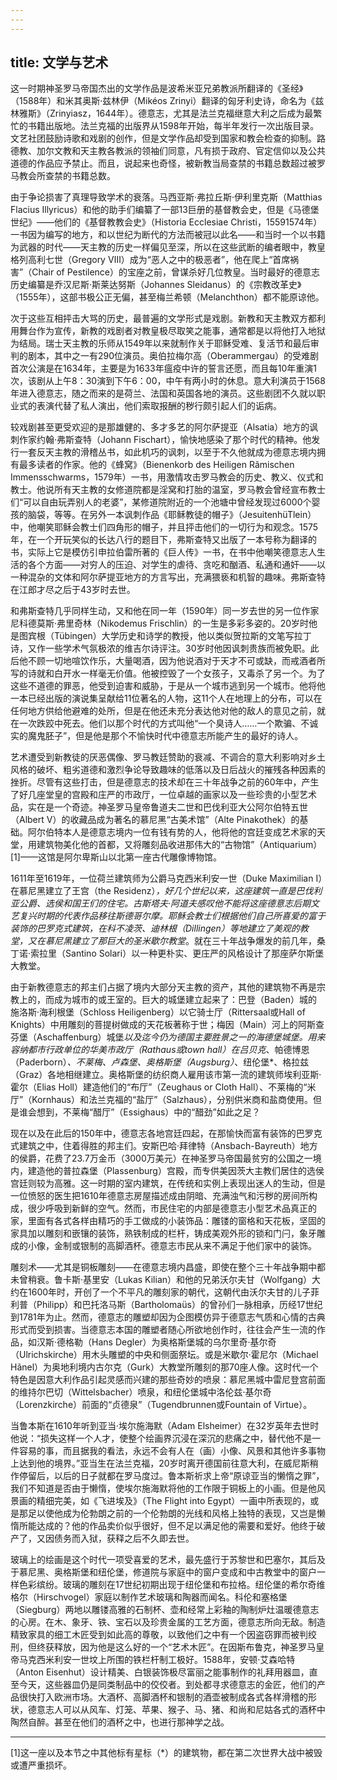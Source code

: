 ```yaml
---
---
---
```

title: 文学与艺术
---




这一时期神圣罗马帝国杰出的文学作品是波希米亚兄弟教派所翻译的《圣经》（1588年）和米其奥斯·兹林伊（Mikéos Zrinyi）翻译的匈牙利史诗，命名为《兹林雅斯》（Zrinyiasz，1644年）。德意志，尤其是法兰克福继意大利之后成为最繁忙的书籍出版地。法兰克福的出版界从1598年开始，每半年发行一次出版目录。文艺社团鼓励诗歌和戏剧的创作，但是文学作品却受到国家和教会检查的抑制。路德教、加尔文教和天主教各教派的领袖们同意，凡有损于政府、官定信仰以及公共道德的作品应予禁止。而且，说起来也奇怪，被新教当局查禁的书籍总数超过被罗马教会所查禁的书籍总数。

由于争论损害了真理导致学术的衰落。马西亚斯·弗拉丘斯·伊利里克斯（Matthias Flacius Illyricus）和他的助手们编纂了一部13巨册的基督教会史，但是《马德堡世纪》——他们的《基督教教会史》（Historia Ecclesiae Christi，15591574年）一书因为编写的地方，和以世纪为断代的方法而被冠以此名——和当时一个以书籍为武器的时代——天主教的历史一样偏见至深，所以在这些武断的编者眼中，教皇格列高利七世（Gregory Ⅷ）成为“恶人之中的极恶者”，他在爬上“首席祸害”（Chair of Pestilence）的宝座之前，曾谋杀好几位教皇。当时最好的德意志历史编纂是乔汉尼斯·斯莱达努斯（Johannes Sleidanus）的《宗教改革史》（1555年），这部书极公正无偏，甚至梅兰希顿（Melanchthon）都不能原谅他。

次于这些互相抨击大骂的历史，最普遍的文学形式是戏剧。新教和天主教双方都利用舞台作为宣传，新教的戏剧者对教皇极尽取笑之能事，通常都是以将他打入地狱为结局。瑞士天主教的乐师从1549年以来就制作关于耶稣受难、复活节和最后审判的剧本，其中之一有290位演员。奥伯拉梅尔高（Oberammergau）的受难剧首次公演是在1634年，主要是为1633年瘟疫中许的誓言还愿，而且每10年重演1次，该剧从上午8：30演到下午6：00，中午有两小时的休息。意大利演员于1568年进入德意志，随之而来的是荷兰、法国和英国各地的演员。这些剧团不久就以职业式的表演代替了私人演出，他们索取报酬的秽行颇引起人们的诟病。

较戏剧甚至更受欢迎的是那雄健的、多才多艺的阿尔萨提亚（Alsatia）地方的讽刺作家约翰·弗斯查特（Johann Fischart），愉快地感染了那个时代的精神。他发行一套反天主教的滑稽丛书，如此机巧的讽刺，以至于不久他就成为德意志境内拥有最多读者的作家。他的《蜂窝》（Bienenkorb des Heiligen Rãmischen Immensschwarms，1579年）一书，用激情攻击罗马教会的历史、教义、仪式和教士。他说所有天主教的女修道院都是淫窝和打胎的温室，罗马教会曾经宣布教士们“可以自由玩弄别人的老婆”，某修道院附近的一个池塘中曾经发现过6000个婴孩的脑袋，等等。在另外一本讽刺作品《耶稣教徒的帽子》（JesuitenhüTlein）中，他嘲笑耶稣会教士们四角形的帽子，并且抨击他们的一切行为和观念。1575年，在一个开玩笑似的长达八行的题目下，弗斯查特又出版了一本号称为翻译的书，实际上它是模仿引申拉伯雷所著的《巨人传》一书，在书中他嘲笑德意志人生活的各个方面——对穷人的压迫、对学生的虐待、贪吃和酗酒、私通和通奸——以一种混杂的文体和阿尔萨提亚地方的方言写出，充满猥亵和机智的趣味。弗斯查特在江郎才尽之后于43岁时去世。

和弗斯查特几乎同样生动，又和他在同一年（1590年）同一岁去世的另一位作家尼科德莫斯·弗里奇林（Nikodemus Frischlin）的一生是多彩多姿的。20岁时他是图宾根（Tübingen）大学历史和诗学的教授，他以类似贺拉斯的文笔写拉丁诗，又作一些学术气氛极浓的维吉尔诗评注。30岁时他因讽刺贵族而被免职。此后他不顾一切地喧饮作乐，大量喝酒，因为他说酒对于天才不可或缺，而戒酒者所写的诗就和白开水一样毫无价值。他被控毁了一个女孩子，又毒杀了另一个。为了这些不道德的罪恶，他受到迫害和威胁，于是从一个城市逃到另一个城市。他将他一本已经出版的演说集呈献给11位著名的人物，这11个人在地理上的分布，可以在任何地方供给他避难的处所，但是在他还未充分表达他对他的敌人的意见之前，就在一次跌跤中死去。他们以那个时代的方式叫他“一个臭诗人……一个欺骗、不诚实的魔鬼胚子”，但是他是那个不愉快时代中德意志所能产生的最好的诗人。

艺术遭受到新教徒的厌恶偶像、罗马教廷赞助的衰减、不调合的意大利影响对乡土风格的破坏、粗劣道德和激烈争论导致趣味的低落以及日后战火的摧残各种因素的挫折。尽管有这些打击，但是德意志的技术却在三十年战争之前的60年中，产生了好几座堂皇的宫殿和庄严的市政厅，一位卓越的画家以及一些珍贵的小型艺术品，实在是一个奇迹。神圣罗马皇帝鲁道夫二世和巴伐利亚大公阿尔伯特五世（Albert V）的收藏品成为著名的慕尼黑“古美术馆”（Alte Pinakothek）的基础。阿尔伯特本人是德意志境内一位有钱有势的人，他将他的宫廷变成艺术家的天堂，用建筑物美化他的首都，又将雕刻品收进那伟大的“古物馆”（Antiquarium）[1]——这馆是阿尔卑斯山以北第一座古代雕像博物馆。

1611年至1619年，一位荷兰建筑师为公爵马克西米利安一世（Duke Maximilian Ⅰ）在慕尼黑建立了王宫（the Residenz）*，好几个世纪以来，这座建筑一直是巴伐利亚公爵、选侯和国王们的住宅。古斯塔夫·阿道夫感叹他不能将这座德意志后期文艺复兴时期的代表作品移往斯德哥尔摩。耶稣会教士们根据他们自己所喜爱的富于装饰的巴罗克式建筑，在科不凌茨、迪林根（Dillingen）等地建立了美观的教堂，又在慕尼黑建立了那巨大的圣米歇尔教堂*。就在三十年战争爆发的前几年，桑丁诺·索拉里（Santino Solari）以一种更朴实、更庄严的风格设计了那座萨尔斯堡大教堂。

由于新教德意志的邦主们占据了境内大部分天主教的资产，其他的建筑物不再是宗教上的，而成为城市的或王室的。巨大的城堡建立起来了：巴登（Baden）城的施洛斯·海利根堡（Schloss Heiligenberg）以它骑士厅（Rittersaal或Hall of Knights）中用雕刻的菩提树做成的天花板著称于世；梅因（Main）河上的阿斯查芬堡（Aschaffenburg）城堡*以及迄今仍为德国主要胜景之一的海德堡城堡。用来容纳都市行政单位的华美市政厅（Rathaus或town hall）在吕贝克*、帕德博恩（Paderborn）*、不莱梅、卢森堡、奥格斯堡（Augsburg）*、纽伦堡*、格拉兹（Graz）各地相继建立。奥格斯堡的纺织商人雇用该市第一流的建筑师埃利亚斯·霍尔（Elias Holl）建造他们的“布厅”（Zeughaus or Cloth Hall）、不莱梅的“米厅”（Kornhaus）和法兰克福的“盐厅”（Salzhaus），分别供米商和盐商使用。但是谁会想到，不莱梅“醋厅”（Essighaus）中的“醋劲”如此之足？

现在以及在此后的150年中，德意志各地宫廷四起，在那愉快而富有装饰的巴罗克式建筑之中，住着得胜的邦主们。安斯巴哈·拜律特（Ansbach-Bayreuth）地方的侯爵，花费了23.7万金币（3000万美元）在神圣罗马帝国最贫穷的公国之一境内，建造他的普拉森堡（Plassenburg）宫殿，而专供美因茨大主教们居住的选侯宫廷则较为高雅。这一时期的室内建筑，在传统和实例上表现出迷人的生动，但是一位愤怒的医生把1610年德意志房屋描述成由阴暗、充满浊气和污秽的房间所构成，很少呼吸到新鲜的空气。然而，市民住宅的内部是德意志小型艺术品真正的家，里面有各式各样由精巧的手工做成的小装饰品：雕镂的窗格和天花板，坚固的家具加以雕刻和嵌镶的装饰，熟铁制成的栏杆，铸成美观外形的锁和门闩，象牙雕成的小像，金制或银制的高脚酒杯。德意志市民从来不满足于他们家中的装饰。

雕刻术——尤其是铜板雕刻——在德意志境内昌盛，即使在整个三十年战争期中都未曾稍衰。鲁卡斯·基里安（Lukas Kilian）和他的兄弟沃尔夫甘（Wolfgang）大约在1600年时，开创了一个不平凡的雕刻家的朝代，这朝代由沃尔夫甘的儿子菲利普（Philipp）和巴托洛马斯（Bartholomaüs）的曾孙们一脉相承，历经17世纪到1781年为止。然而，德意志的雕塑却因为企图模仿异于德意志气质和心情的古典形式而受到损害。当德意志本国的雕塑者随心所欲地创作时，往往会产生一流的作品，如汉斯·德格勒（Hans Degler）为奥格斯堡城的乌尔里奇·基尔奇（Ulrichskirche）用木头雕塑的中央和侧面祭坛。或是米歇尔·霍尼尔（Michael Hãnel）为奥地利境内古尔克（Gurk）大教堂所雕刻的那70座人像。这时代一个特色是因意大利作品引起灵感而兴建的那些奇妙的喷泉：慕尼黑城中雷尼登宫前面的维持尔巴切（Wittelsbacher）喷泉，和纽伦堡城中洛伦兹·基尔奇（Lorenzkirche）前面的“贞德泉”（Tugendbrunnen或Fountain of Virtue）。

当鲁本斯在1610年听到亚当·埃尔施海默（Adam Elsheimer）在32岁英年去世时他说：“损失这样一个人才，使整个绘画界沉浸在深沉的悲痛之中，替代他不是一件容易的事，而且据我的看法，永远不会有人在（画）小像、风景和其他许多事物上达到他的境界。”亚当生在法兰克福，20岁时离开德国前往意大利，在威尼斯稍作停留后，以后的日子就都在罗马度过。鲁本斯祈求上帝“原谅亚当的懒惰之罪”，我们不知道是否由于懒惰，使埃尔施海默将他的工作限于铜板上的小画。但是他风景画的精细完美，如《飞进埃及》（The Flight into Egypt）一画中所表现的，或是那足以使他成为伦勃朗之前的一个伦勃朗的光线和风格上独特的表现，又岂是懒惰所能达成的？他的作品卖价似乎很好，但不足以满足他的需要和爱好。他终于破产了，又因债务而入狱，获释之后不久即去世。

玻璃上的绘画是这个时代一项受喜爱的艺术，最先盛行于苏黎世和巴塞尔，其后及于慕尼黑、奥格斯堡和纽伦堡，修道院与家庭中的窗户变成和中古教堂中的窗户一样色彩缤纷。玻璃的雕刻在17世纪初期出现于纽伦堡和布拉格。纽伦堡的希尔奇维格尔（Hirschvogel）家庭以制作艺术玻璃和陶器而闻名。科伦和塞格堡（Siegburg）两地以雕镂高雅的石制杯、壶和经常上彩釉的陶制炉灶温暖德意志的心房。在木、象牙、铁、宝石以及珍贵金属的工艺方面，德意志所向无敌。制造精致家具的细工木匠受到如此高的尊敬，以致他们之中有一个因盗窃罪而被判绞刑，但终获释放，因为他是这么好的一个“艺术木匠”。在因斯布鲁克，神圣罗马皇帝马克西米利安一世坟上所围的铁栏杆制工极好。1588年，安顿·艾森哈特（Anton Eisenhut）设计精美、白银装饰极尽富丽之能事制作的礼拜用器皿，直至今天，这些器皿仍是同类制品中的佼佼者。到处都寻求德意志的金匠，他们的产品很快打入欧洲市场。大酒杯、高脚酒杯和银制的酒壶被制成各式各样滑稽的形状，德意志人可以从风车、灯笼、苹果、猴子、马、猪、和尚和尼姑各式的酒杯中陶然自醉。甚至在他们的酒杯之中，也进行那神学之战。



* * *



[1]这一座以及本节之中其他标有星标（*）的建筑物，都在第二次世界大战中被毁或遭严重损坏。